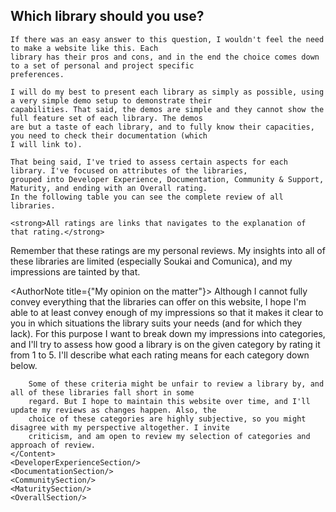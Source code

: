 
<Content id="reviews">
    <h2 className="subtitle is-3">Which library should you use?</h2>

    If there was an easy answer to this question, I wouldn't feel the need to make a website like this. Each
    library has their pros and cons, and in the end the choice comes down to a set of personal and project specific
    preferences.

    I will do my best to present each library as simply as possible, using a very simple demo setup to demonstrate their
    capabilities. That said, the demos are simple and they cannot show the full feature set of each library. The demos
    are but a taste of each library, and to fully know their capacities, you need to check their documentation (which
    I will link to).

    That being said, I've tried to assess certain aspects for each library. I've focused on attributes of the libraries,
    grouped into Developer Experience, Documentation, Community & Support, Maturity, and ending with an Overall rating.
    In the following table you can see the complete review of all libraries.

    <strong>All ratings are links that navigates to the explanation of that rating.</strong>
</Content>

<ReviewList/>

<div className="message is-info">
    <div className="message-body">
        Remember that these ratings are my personal reviews. My insights into all of these libraries are limited
        (especially Soukai and Comunica), and my impressions are tainted by that.
    </div>
</div>

<AuthorNote title={"My opinion on the matter"}>
    <Content>
        Although I cannot fully convey everything that the libraries can offer on this website, I hope I'm able to at
        least convey enough of my impressions so that it makes it clear to you in which situations the library suits
        your needs (and for which they lack). For this purpose I want to break down my impressions into categories, and
        I'll try to assess how good a library is on the given category by rating it from 1 to 5. I'll describe what each
        rating means for each category down below.

        Some of these criteria might be unfair to review a library by, and all of these libraries fall short in some
        regard. But I hope to maintain this website over time, and I'll update my reviews as changes happen. Also, the
        choice of these categories are highly subjective, so you might disagree with my perspective altogether. I invite
        criticism, and am open to review my selection of categories and approach of review.
    </Content>
    <DeveloperExperienceSection/>
    <DocumentationSection/>
    <CommunitySection/>
    <MaturitySection/>
    <OverallSection/>
</AuthorNote>